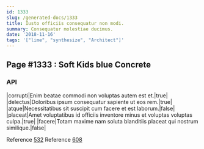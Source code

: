 ```yaml
---
id: 1333
slug: /generated-docs/1333
title: Iusto officiis consequatur non modi.
summary: Consequatur molestiae ducimus.
date: '2018-11-16'
tags: '["lime", "synthesize", "Architect"]'
---
```


## Page #1333 : Soft Kids blue Concrete
### API

|corrupti|Enim beatae commodi non voluptas autem est et.|true|
|delectus|Doloribus ipsum consequatur sapiente ut eos rem.|true|
|atque|Necessitatibus sit suscipit cum facere et est laborum.|false|
|placeat|Amet voluptatibus id officiis inventore minus et voluptas voluptas culpa.|true|
|facere|Totam maxime nam soluta blanditiis placeat qui nostrum similique.|false|

Reference [532](/generated-docs/532)
Reference [608](/generated-docs/608)



